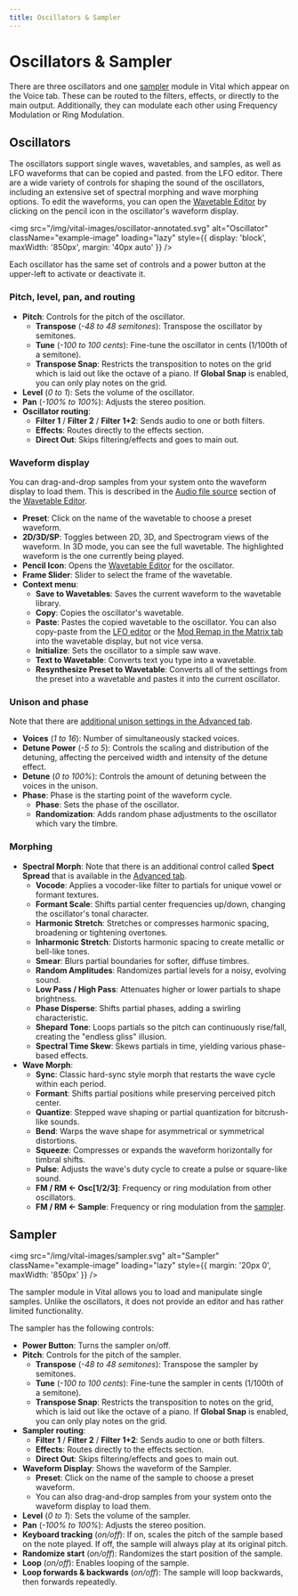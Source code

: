 ```yaml
---
title: Oscillators & Sampler
---
```



# Oscillators & Sampler

There are three oscillators and one [sampler](#sampler) module in Vital which appear on the Voice tab. These can be routed to the filters, effects, or directly to the main output. Additionally, they can modulate each other using Frequency Modulation or Ring Modulation.

## Oscillators

The oscillators support single waves, wavetables, and samples, as well as LFO waveforms that can be copied and pasted. from the LFO editor. There are a wide variety of controls for shaping the sound of the oscillators, including an extensive set of spectral morphing and wave morphing options. To edit the waveforms, you can open the [Wavetable Editor](/docs/Vital/UserGuide/Wavetable-Editor) by clicking on the pencil icon in the oscillator's waveform display.

<img
  src="/img/vital-images/oscillator-annotated.svg"
  alt="Oscillator"
  className="example-image"
  loading="lazy"
  style={{ display: 'block', maxWidth: '850px', margin: '40px auto' }}
/>

Each oscillator has the same set of controls and a power button at the upper-left to activate or deactivate it.

### Pitch, level, pan, and routing

* **Pitch**: Controls for the pitch of the oscillator.
  * **Transpose** (*-48 to 48 semitones*): Transpose the oscillator by semitones.
  * **Tune** (*-100 to 100 cents*): Fine-tune the oscillator in cents (1/100th of a semitone).
  * **Transpose Snap**: Restricts the transposition to notes on the grid which is laid out like the octave of a piano. If **Global Snap** is enabled, you can only play notes on the grid.
* **Level** (*0 to 1*): Sets the volume of the oscillator.
* **Pan** (*-100% to 100%*): Adjusts the stereo position.
* **Oscillator routing**:
  * **Filter 1** / **Filter 2** / **Filter 1+2**: Sends audio to one or both filters.
  * **Effects**: Routes directly to the effects section.
  * **Direct Out**: Skips filtering/effects and goes to main out.

### Waveform display

You can drag-and-drop samples from your system onto the waveform display to load them. This is described in the [Audio file source](/docs/Vital/UserGuide/Wavetable-Editor#audio-file-source) section of the [Wavetable Editor](/docs/Vital/UserGuide/Wavetable-Editor).

* **Preset**: Click on the name of the wavetable to choose a preset waveform.
* **2D/3D/SP**: Toggles between 2D, 3D, and Spectrogram views of the waveform. In 3D mode, you can see the full wavetable. The highlighted waveform is the one currently being played.
* **Pencil Icon**: Opens the [Wavetable Editor](/docs/Vital/UserGuide/Wavetable-Editor) for the oscillator.
* **Frame Slider**: Slider to select the frame of the wavetable.
* **Context menu**:
  * **Save to Wavetables**: Saves the current waveform to the wavetable library.
  * **Copy**: Copies the oscillator's wavetable.
  * **Paste**: Pastes the copied wavetable to the oscillator. You can also copy-paste from the [LFO editor](/docs/Vital/UserGuide/Envelopes-and-LFOs#low-frequency-oscillators-lfos) or the [Mod Remap in the Matrix tab](/docs/Vital/UserGuide/Modulation#modulation-matrix) into the wavetable display, but not vice versa.
  * **Initialize**: Sets the oscillator to a simple saw wave.
  * **Text to Wavetable**: Converts text you type into a wavetable.
  * **Resynthesize Preset to Wavetable**: Converts all of the settings from the preset into a wavetable and pastes it into the current oscillator.


### Unison and phase

Note that there are [additional unison settings in the Advanced tab](/docs/Vital/UserGuide/Advanced#oscillator-unison).

* **Voices** (*1 to 16*): Number of simultaneously stacked voices.
* **Detune Power** (*-5 to 5*): Controls the scaling and distribution of the detuning, affecting the perceived width and intensity of the detune effect.
* **Detune** (*0 to 100%*): Controls the amount of detuning between the voices in the unison.
* **Phase**: Phase is the starting point of the waveform cycle.
  * **Phase**: Sets the phase of the oscillator.
  * **Randomization**: Adds random phase adjustments to the oscillator which vary the timbre.

### Morphing

* **Spectral Morph**: Note that there is an additional control called **Spect Spread** that is available in the [Advanced tab](/docs/Vital/UserGuide/Advanced#oscillator-unison).
  * **Vocode**: Applies a vocoder-like filter to partials for unique vowel or formant textures.
  * **Formant Scale**: Shifts partial center frequencies up/down, changing the oscillator's tonal character.
  * **Harmonic Stretch**: Stretches or compresses harmonic spacing, broadening or tightening overtones.
  * **Inharmonic Stretch**: Distorts harmonic spacing to create metallic or bell-like tones.
  * **Smear**: Blurs partial boundaries for softer, diffuse timbres.
  * **Random Amplitudes**: Randomizes partial levels for a noisy, evolving sound.
  * **Low Pass / High Pass**: Attenuates higher or lower partials to shape brightness.
  * **Phase Disperse**: Shifts partial phases, adding a swirling characteristic.
  * **Shepard Tone**: Loops partials so the pitch can continuously rise/fall, creating the "endless gliss" illusion.
  * **Spectral Time Skew**: Skews partials in time, yielding various phase-based effects.
* **Wave Morph**:
  * **Sync**: Classic hard-sync style morph that restarts the wave cycle within each period.
  * **Formant**: Shifts partial positions while preserving perceived pitch center.
  * **Quantize**: Stepped wave shaping or partial quantization for bitcrush-like sounds.
  * **Bend**: Warps the wave shape for asymmetrical or symmetrical distortions.
  * **Squeeze**: Compresses or expands the waveform horizontally for timbral shifts.
  * **Pulse**: Adjusts the wave's duty cycle to create a pulse or square-like sound.
  * **FM / RM \<- Osc[1/2/3]**: Frequency or ring modulation from other oscillators.
  * **FM / RM \<- Sample**: Frequency or ring modulation from the [sampler](/docs/Vital/UserGuide/Oscillators-and-Sampler/#sampler).

## Sampler

<img
  src="/img/vital-images/sampler.svg"
  alt="Sampler"
  className="example-image"
  loading="lazy"
  style={{ margin: '20px 0', maxWidth: '850px' }}
/>


The sampler module in Vital allows you to load and manipulate single samples. Unlike the oscillators, it does not provide an editor and has rather limited functionality.

The sampler has the following controls:
* **Power Button**: Turns the sampler on/off.
* **Pitch**: Controls for the pitch of the sampler.
  * **Transpose** (*-48 to 48 semitones*): Transpose the sampler by semitones.
  * **Tune** (*-100 to 100 cents*): Fine-tune the sampler in cents (1/100th of a semitone).
  * **Transpose Snap**: Restricts the transposition to notes on the grid, which is laid out like the octave of a piano. If **Global Snap** is enabled, you can only play notes on the grid.
* **Sampler routing**:
  * **Filter 1** / **Filter 2** / **Filter 1+2**: Sends audio to one or both filters.
  * **Effects**: Routes directly to the effects section.
  * **Direct Out**: Skips filtering/effects and goes to main out.
* **Waveform Display**: Shows the waveform of the Sampler.
  * **Preset**: Click on the name of the sample to choose a preset waveform.
  * You can also drag-and-drop samples from your system onto the waveform display to load them.
* **Level** (*0 to 1*): Sets the volume of the sampler.
* **Pan** (*-100% to 100%*): Adjusts the stereo position.
* **Keyboard tracking** (*on/off*): If on, scales the pitch of the sample based on the note played. If off, the sample will always play at its original pitch.
* **Randomize start** (*on/off*): Randomizes the start position of the sample.
* **Loop** (*on/off*): Enables looping of the sample.
* **Loop forwards & backwards** (*on/off*): The sample will loop backwards, then forwards repeatedly.

<CommentSection />
